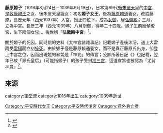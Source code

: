 {{東亞女性歷史人物
|名稱 =藤原嫄子
|身份 =
|國家 =日本
|屆數 =
|最高職務 =日本中宫
|前任 =[[祯子内亲王|祯子内亲王]]
|繼任 =[[章子内亲王|章子内亲王]]
|畫像=
|說明=
|姓=无→藤原
|名=嫄子
|姓名=
|字=
|官職 =
|封爵 =
|封號 =
|位號=
|位階=
|御稱號 =<!--日本皇族之稱號-->
|宮號1 =<!--日本皇族之宮號-->
|宮號2 =<!--朝鮮王族之宮號-->
|封地 =
|湯沐邑 =
|神號 =
|尊號 =
|族裔 = 
|信仰 = <!--指的是宗教信仰-->
|旗籍 =<!--清朝旗人專用-->
|氏族 =日本皇室→[[藤原氏|藤原氏]][[藤原北家|藤原北家]]御堂流
|府邸 =
|世系 = 
|初名 =
|乳名 =<!--日本、朝鮮、琉球以外人物用-->
|幼名 =<!--日本人用-->
|兒名 =<!--朝鮮人用-->
|童名 =<!--琉球人用-->
|小字=
|號=
|法號=
|院號=
|其他名號=
|出生日期=[[长和|长和]]5年7月19日（1016年8月24日）
|出生地點=
|婚年=长元10年1月7日（1037年3月20日）
|逝世日期=[[长历|长历]]3年8月28日（1039年9月19日）
|逝世地點=
|諡號=
|墓葬=
|祠廟=
|父親=[[敦康亲王|敦康亲王]]
|嫡母=
|母親=祇子女王（[[具平親王|具平親王]]次女）
|夫=[[后朱雀天皇|后朱雀天皇]]
|婚姻名份= 正室（平妻）
|夫之父=[[一条天皇|一条天皇]]
|夫之母=[[藤原彰子|藤原彰子]]
|夫之嫡母=
|夫之元配=[[藤原嬉子|藤原嬉子]]
|夫之正室=
|夫之繼室=
|夫之平妻=[[祯子内亲王|祯子内亲王]]
|夫之側室={{link-ja|藤原生子}}<br/>{{link-ja|藤原延子 (藤原頼宗女)|藤原延子 (藤原頼宗女)|藤原延子}}
|兄弟=
|姊妹=
|嫡兄弟=
|嫡姊妹=
|庶兄弟=
|庶姊妹=
|同胞兄弟= 
|同胞姊妹=
|異母兄弟=
|異母姊妹=
|異父兄弟=
|異父姊妹=
|繼兄弟=
|繼姊妹=
|子=
|女={{link-ja|祐子內親王|祐子内親王 (後朱雀天皇皇女)}}<br/>{{link-ja|禖子內親王|禖子内親王 (後朱雀天皇皇女)}}
|養子=
|養女=
|繼子=
|繼女=
|其他親屬 =养父：[[藤原赖通|藤原赖通]]<br/>养母：{{link-ja|隆姬女王|隆姫女王}}（[[具平親王|具平親王]]長女）
|經歷 = 
|著作 =
|注釋=
}}
'''藤原嫄子'''（1016年8月24日－1039年9月19日），日本第69代[[後朱雀天皇|後朱雀天皇]]的[[中宮|中宮]]，是[[敦康親王|敦康親王]]之女、後朱雀天皇姪女；初名'''嫄子女王'''，後為[[藤原賴通|藤原賴通]]養女，改姓藤原。長歷元年（西元1037年）入宮，授正四位下，成為[[女御|女御]]，居[[弘徽殿|弘徽殿]]；三月，立為中宮。長歷三年（西元1039年）八月崩御，得年二十四歲。嫄子生前寵傾後宮，生下兩個女兒{{link-ja|祐子內親王|祐子内親王 (後朱雀天皇皇女)}}、{{link-ja|禖子內親王|禖子内親王 (後朱雀天皇皇女)}}。後世稱「'''弘徽殿中宮'''」<ref>{{cite web | title = 大日本史卷之八十 列傳第七 后妃七 | url = https://miko.org/~uraki/kuon/furu/text/dainihonsi/dns080.htm#07 | archive-url = https://web.archive.org/web/20210323054029/http://miko.org/~uraki/kuon/furu/text/dainihonsi/dns080.htm#07 |archive-date = 2021-03-23 }}</ref>。

關於嫄子的死因，同時期的史料《太神宮諸雜事記》記載嫄子產後沐浴，遇上大雷雨受[[雷殛|雷殛]]而立刻[[猝死|猝死]]。由於嫄子僅是藤原賴通養女，而不是真正藤原氏出身，卻登上中宮之位，因而出現她的暴斃是「神罰」的傳言；公卿{{link-ja|藤原資房|藤原資房}}所著日記《{{link-ja|春記}}》也記載，翌年已故「源氏皇后」（可能指嫄子）的孩子受封[[准三宮|准三宮]]，這道宣旨也被認為「尤背神意」<ref>{{cite book |author1=中村成里 |title=注という異言語 ―― 書き込まれた学習院本『栄花物語』嫄子女王逸話 |date=2011 |publisher=日本文学協会 |pages=53-54 |url=https://www.jstage.jst.go.jp/article/nihonbungaku/60/5/60_46/_pdf/-char/ja |accessdate=2021-06-15}}</ref>。

==來源==
{{reflist}}

{{平安時代皇后}}


[[Category:平安時代女王|Category:平安時代女王]]
[[Category:平安時代後宮|Category:平安時代後宮]]
[[category:御堂流|category:御堂流]]
[[category:1016年出生|category:1016年出生]]
[[category:1039年逝世|category:1039年逝世]]

[[Category:意外身亡者|Category:意外身亡者]]